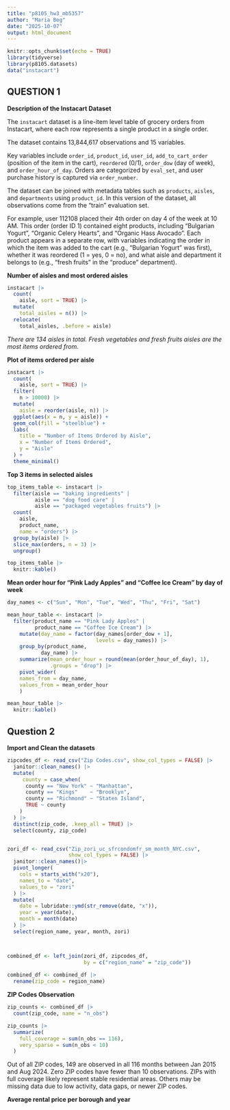 ```yaml
---
title: "p8105_hw3_mb5357"
author: "Maria Beg"
date: "2025-10-07"
output: html_document
---
```


```r
knitr::opts_chunk$set(echo = TRUE)
library(tidyverse)
library(p8105.datasets)
data("instacart")
```

## QUESTION 1

**Description of the Instacart Dataset**

The `instacart` dataset is a line-item level table of grocery orders from Instacart, where each row represents a single product in a single order.

The dataset contains 13,844,617 observations and 15 variables. 

Key variables include `order_id`, `product_id`, `user_id`, `add_to_cart_order` (position of the item in the cart), `reordered` (0/1), `order_dow` (day of week), and `order_hour_of_day`. Orders are categorized by `eval_set`, and user purchase history is captured via `order_number`. 

The dataset can be joined with metadata tables such as `products`, `aisles`, and `departments` using `product_id`. In this version of the dataset, all observations come from the "train" evaluation set. 

For example, user 112108 placed their 4th order on day 4 of the week at 10 AM. This order (order ID 1) contained eight products, including "Bulgarian Yogurt", "Organic Celery Hearts", and "Organic Hass Avocado". Each product appears in a separate row, with variables indicating the order in which the item was added to the cart (e.g., "Bulgarian Yogurt" was first), whether it was reordered (1 = yes, 0 = no), and what aisle and department it belongs to (e.g., "fresh fruits" in the "produce" department).


**Number of aisles and most ordered aisles**

```r

instacart |> 
  count(
    aisle, sort = TRUE) |>
  mutate(
    total_aisles = n()) |>
  relocate(
    total_aisles, .before = aisle)

```

*There are 134 aisles in total. Fresh vegetables and fresh fruits aisles are the most items ordered from.*


**Plot of items ordered per aisle**

```r

instacart |>
  count(
    aisle, sort = TRUE) |>
  filter(
    n > 10000) |>
  mutate(
    aisle = reorder(aisle, n)) |>
  ggplot(aes(x = n, y = aisle)) +
  geom_col(fill = "steelblue") +
  labs(
    title = "Number of Items Ordered by Aisle",
    x = "Number of Items Ordered",
    y = "Aisle"
  ) +
  theme_minimal()

```


**Top 3 items in selected aisles**

```r

top_items_table <- instacart |>
  filter(aisle == "baking ingredients" | 
         aisle == "dog food care" | 
         aisle == "packaged vegetables fruits") |>
  count(
    aisle, 
    product_name, 
    name = "orders") |> 
  group_by(aisle) |> 
  slice_max(orders, n = 3) |> 
  ungroup()

top_items_table |> 
  knitr::kable()

```


**Mean order hour for "Pink Lady Apples" and "Coffee Ice Cream" by day of week**

```r

day_names <- c("Sun", "Mon", "Tue", "Wed", "Thu", "Fri", "Sat")

mean_hour_table <- instacart |>
  filter(product_name == "Pink Lady Apples" | 
         product_name == "Coffee Ice Cream") |>
    mutate(day_name = factor(day_names[order_dow + 1], 
                             levels = day_names)) |>
    group_by(product_name, 
           day_name) |>
    summarize(mean_order_hour = round(mean(order_hour_of_day), 1), 
              .groups = "drop") |>
    pivot_wider(
    names_from = day_name,
    values_from = mean_order_hour
    )

mean_hour_table |> 
  knitr::kable()

```


## Question 2

**Import and Clean the datasets**

```r

zipcodes_df <- read_csv("Zip Codes.csv", show_col_types = FALSE) |>
  janitor::clean_names() |>
  mutate(
     county = case_when(
      county == "New York" ~ "Manhattan",
      county == "Kings"    ~ "Brooklyn",
      county == "Richmond" ~ "Staten Island",
      TRUE ~ county
    )
  ) |>
  distinct(zip_code, .keep_all = TRUE) |>
  select(county, zip_code)


zori_df <- read_csv("Zip_zori_uc_sfrcondomfr_sm_month_NYC.csv", 
                    show_col_types = FALSE) |>
  janitor::clean_names()|>
  pivot_longer(
    cols = starts_with("x20"), 
    names_to = "date", 
    values_to = "zori"
  ) |>
  mutate(
    date = lubridate::ymd(str_remove(date, "x")),
    year = year(date),
    month = month(date)
  ) |>
  select(region_name, year, month, zori)



combined_df <- left_join(zori_df, zipcodes_df, 
                         by = c("region_name" = "zip_code"))
  
combined_df <- combined_df |>
  rename(zip_code = region_name)

```


**ZIP Codes Observation**

```r

zip_counts <- combined_df |>
  count(zip_code, name = "n_obs")

zip_counts |>
  summarize(
    full_coverage = sum(n_obs == 116),
    very_sparse = sum(n_obs < 10)
  )

```

Out of all ZIP codes, 149 are observed in all 116 months between Jan 2015 and Aug 2024.
Zero ZIP codes have fewer than 10 observations.
ZIPs with full coverage likely represent stable residential areas. Others may be missing data due to low activity, data gaps, or newer ZIP codes.


**Average rental price per borough and year**

```r


```

